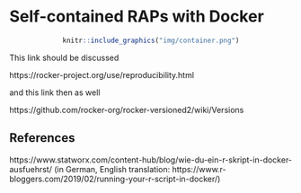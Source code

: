 # Self-contained RAPs with Docker

<div style="text-align:center;">
```r
knitr::include_graphics("img/container.png")
```
</div>

This link should be discussed

https://rocker-project.org/use/reproducibility.html

and this link then as well

https://github.com/rocker-org/rocker-versioned2/wiki/Versions


## References

https://www.statworx.com/content-hub/blog/wie-du-ein-r-skript-in-docker-ausfuehrst/ (in German, English translation: https://www.r-bloggers.com/2019/02/running-your-r-script-in-docker/)
